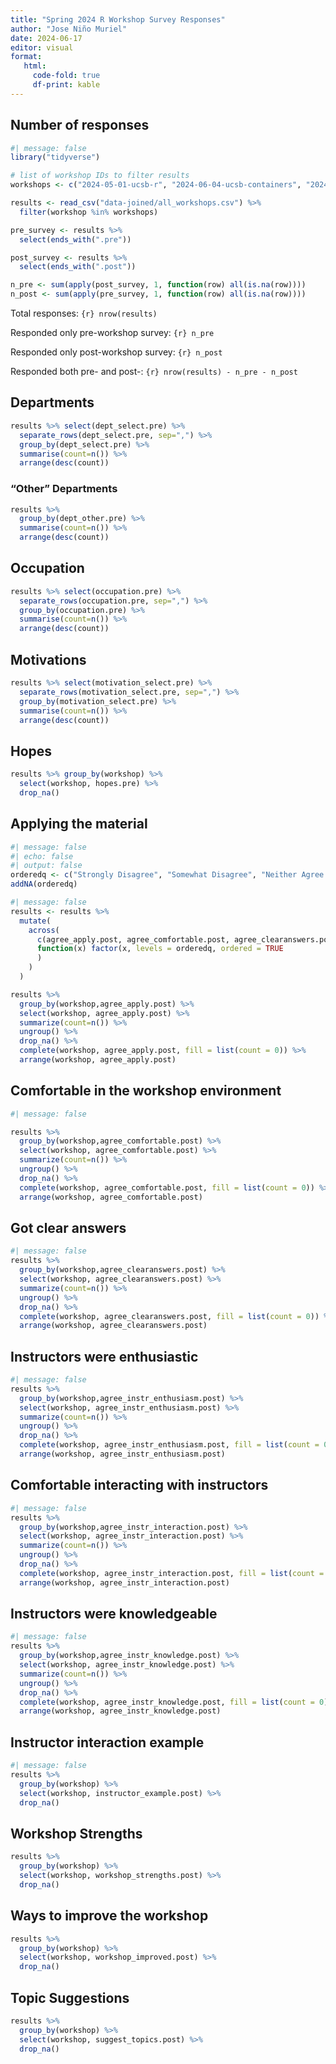 ```yaml
---
title: "Spring 2024 R Workshop Survey Responses"
author: "Jose Niño Muriel"
date: 2024-06-17
editor: visual
format: 
   html:
     code-fold: true
     df-print: kable
---
```


## Number of responses
```r
#| message: false
library("tidyverse")

# list of workshop IDs to filter results
workshops <- c("2024-05-01-ucsb-r", "2024-06-04-ucsb-containers", "2024-06-10-ucsb-geospatial")

results <- read_csv("data-joined/all_workshops.csv") %>% 
  filter(workshop %in% workshops)

pre_survey <- results %>%
  select(ends_with(".pre"))

post_survey <- results %>%
  select(ends_with(".post"))

n_pre <- sum(apply(post_survey, 1, function(row) all(is.na(row))))
n_post <- sum(apply(pre_survey, 1, function(row) all(is.na(row))))

```

Total responses: `{r} nrow(results)`

Responded only pre-workshop survey: `{r} n_pre`

Responded only post-workshop survey: `{r} n_post`

Responded both pre- and post-: `{r} nrow(results) - n_pre - n_post`

## Departments

```r
results %>% select(dept_select.pre) %>% 
  separate_rows(dept_select.pre, sep=",") %>% 
  group_by(dept_select.pre) %>%
  summarise(count=n()) %>%
  arrange(desc(count))
```

### "Other" Departments

```r
results %>% 
  group_by(dept_other.pre) %>% 
  summarise(count=n()) %>%
  arrange(desc(count))
```

## Occupation

```r
results %>% select(occupation.pre) %>% 
  separate_rows(occupation.pre, sep=",") %>% 
  group_by(occupation.pre) %>%
  summarise(count=n()) %>%
  arrange(desc(count))
```

## Motivations

```r
results %>% select(motivation_select.pre) %>% 
  separate_rows(motivation_select.pre, sep=",") %>% 
  group_by(motivation_select.pre) %>%
  summarise(count=n()) %>%
  arrange(desc(count))
```

## Hopes

```r
results %>% group_by(workshop) %>% 
  select(workshop, hopes.pre) %>% 
  drop_na()
```

## Applying the material

```r
#| message: false
#| echo: false
#| output: false
orderedq <- c("Strongly Disagree", "Somewhat Disagree", "Neither Agree or Disagree","Somewhat Agree", "Strongly Agree")
addNA(orderedq)
```
```r
#| message: false
results <- results %>%
  mutate(
    across(
      c(agree_apply.post, agree_comfortable.post, agree_clearanswers.post, agree_instr_enthusiasm.post, agree_instr_interaction.post, agree_instr_knowledge.post),
      function(x) factor(x, levels = orderedq, ordered = TRUE
      )
    )
  )

results %>% 
  group_by(workshop,agree_apply.post) %>% 
  select(workshop, agree_apply.post) %>% 
  summarize(count=n()) %>%
  ungroup() %>%
  drop_na() %>%
  complete(workshop, agree_apply.post, fill = list(count = 0)) %>%
  arrange(workshop, agree_apply.post)
```

## Comfortable in the workshop environment

```r
#| message: false

results %>% 
  group_by(workshop,agree_comfortable.post) %>% 
  select(workshop, agree_comfortable.post) %>% 
  summarize(count=n()) %>%
  ungroup() %>%
  drop_na() %>%
  complete(workshop, agree_comfortable.post, fill = list(count = 0)) %>%
  arrange(workshop, agree_comfortable.post)
```

## Got clear answers

```r
#| message: false
results %>% 
  group_by(workshop,agree_clearanswers.post) %>% 
  select(workshop, agree_clearanswers.post) %>% 
  summarize(count=n()) %>%
  ungroup() %>%
  drop_na() %>%
  complete(workshop, agree_clearanswers.post, fill = list(count = 0)) %>%
  arrange(workshop, agree_clearanswers.post)
```

## Instructors were enthusiastic

```r
#| message: false
results %>% 
  group_by(workshop,agree_instr_enthusiasm.post) %>% 
  select(workshop, agree_instr_enthusiasm.post) %>% 
  summarize(count=n()) %>%
  ungroup() %>%
  drop_na() %>%
  complete(workshop, agree_instr_enthusiasm.post, fill = list(count = 0)) %>%
  arrange(workshop, agree_instr_enthusiasm.post)
```

## Comfortable interacting with instructors

```r
#| message: false
results %>% 
  group_by(workshop,agree_instr_interaction.post) %>% 
  select(workshop, agree_instr_interaction.post) %>% 
  summarize(count=n()) %>%
  ungroup() %>%
  drop_na() %>%
  complete(workshop, agree_instr_interaction.post, fill = list(count = 0)) %>%
  arrange(workshop, agree_instr_interaction.post)
```

## Instructors were knowledgeable

```r
#| message: false
results %>% 
  group_by(workshop,agree_instr_knowledge.post) %>% 
  select(workshop, agree_instr_knowledge.post) %>% 
  summarize(count=n()) %>%
  ungroup() %>%
  drop_na() %>%
  complete(workshop, agree_instr_knowledge.post, fill = list(count = 0)) %>%
  arrange(workshop, agree_instr_knowledge.post)
```

## Instructor interaction example

```r
#| message: false
results %>% 
  group_by(workshop) %>% 
  select(workshop, instructor_example.post) %>%
  drop_na()
```

## Workshop Strengths

```r
results %>% 
  group_by(workshop) %>% 
  select(workshop, workshop_strengths.post) %>% 
  drop_na()
```

## Ways to improve the workshop

```r
results %>% 
  group_by(workshop) %>% 
  select(workshop, workshop_improved.post) %>% 
  drop_na()
```

## Topic Suggestions

```r
results %>% 
  group_by(workshop) %>% 
  select(workshop, suggest_topics.post) %>% 
  drop_na()
```
